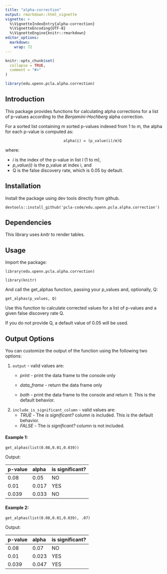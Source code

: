 ```yaml
---
title: "alpha-correction"
output: rmarkdown::html_vignette
vignette: >
  %\VignetteIndexEntry{alpha-correction}
  %\VignetteEncoding{UTF-8}
  %\VignetteEngine{knitr::rmarkdown}
editor_options: 
  markdown: 
    wrap: 72
---
```


```r
knitr::opts_chunk$set(
  collapse = TRUE,
  comment = "#>"
)
```

```r
library(edu.upenn.pcla.alpha.correction)
```

## Introduction

This package provides functions for calculating alpha corrections for a
list of p-values according to the *Benjamini-Hochberg* alpha correction.

For a sorted list containing m sorted p-values indexed from 1 to m, the
alpha for each p-value is computed as:

                              alpha(i) = (p_value(i)/m)Q

where:

-   *i* is the index of the p-value in list *l* (1 to m),
-   *p_value(i)* is the p_value at index i, and
-   Q is the false discovery rate, which is 0.05 by default.

## Installation

Install the package using dev tools directly from github.

`devtools::install_github('pcla-code/edu.upenn.pcla.alpha.correction')`

## Dependencies
This library uses *knitr* to render tables.

## Usage

Import the package:

`library(edu.upenn.pcla.alpha.correction)`

`library(knitr)`

And call the get_alphas function, passing your p_values and, optionally,
Q:

`get_alphas(p_values, Q)`

Use this function to calculate corrected values for a list of p-values
and a given false discovery rate Q.

If you do not provide Q, a default value of 0.05 will be used.

## Output Options

You can customize the output of the function using the following two
options:

1.  `output` - valid values are:
    -   *print* - print the data frame to the console only

    -   *data_frame* - return the data frame only

    -   *both* - print the data frame to the console and return it. This
        is the default behavior.
2.  `include_is_significant_column` - valid values are:
    -   *TRUE* - The *is significant?* column is included. This is the
        default behavior.
    -   *FALSE* - The *is significant?* column is not included.

#### Example 1:

`get_alphas(list(0.08,0.01,0.039))`

Output:

|p-value |alpha |is significant? |
|:-------|:-----|:---------------|
|0.08    |0.05  |NO              |
|0.01    |0.017 |YES             |
|0.039   |0.033 |NO              |

#### Example 2:

`get_alphas(list(0.08,0.01,0.039), .07)`

Output:

|p-value |alpha |is significant? |
|:-------|:-----|:---------------|
|0.08    |0.07  |NO              |
|0.01    |0.023 |YES             |
|0.039   |0.047 |YES             |
